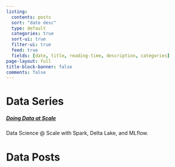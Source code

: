 ```yaml
---
listing:
  contents: posts
  sort: "date desc"
  type: default
  categories: true
  sort-ui: true
  filter-ui: true
  feed: true
  fields: [date, title, reading-time, description, categories]
page-layout: full
title-block-banner: false
comments: false
---
```


# Data Series

##### [Doing Data at Scale](doingdata-series.html)
Data Science @ Scale with Spark, Delta Lake, and MLflow.

# Data Posts